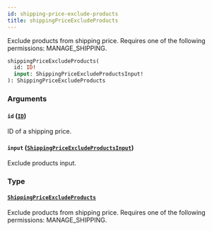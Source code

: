 ```yaml
---
id: shipping-price-exclude-products
title: shippingPriceExcludeProducts
---
```


Exclude products from shipping price. Requires one of the following permissions: MANAGE_SHIPPING.

```graphql
shippingPriceExcludeProducts(
  id: ID!
  input: ShippingPriceExcludeProductsInput!
): ShippingPriceExcludeProducts
```

### Arguments

#### `id` ([`ID`](../../../developer/api-reference/scalars/id))

ID of a shipping price.

#### `input` ([`ShippingPriceExcludeProductsInput`](../../../developer/api-reference/inputs/shipping-price-exclude-products-input))

Exclude products input.

### Type

#### [`ShippingPriceExcludeProducts`](../../../developer/api-reference/objects/shipping-price-exclude-products)

Exclude products from shipping price. Requires one of the following permissions: MANAGE_SHIPPING.
